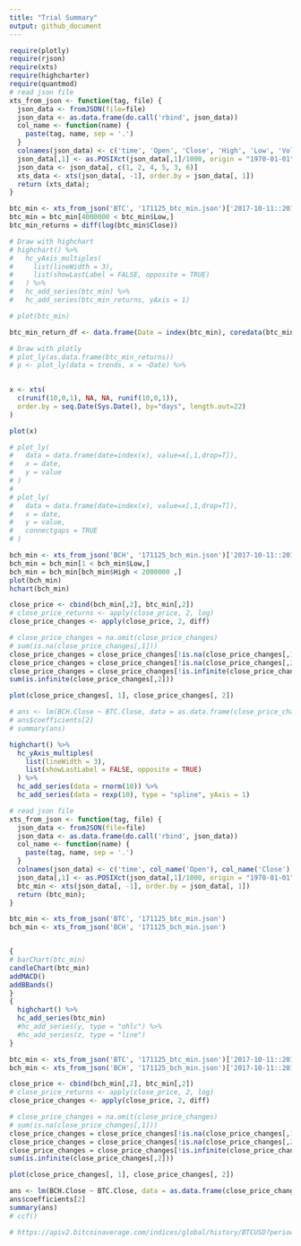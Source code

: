 ```yaml
---
title: "Trial Summary"
output: github_document
---
```


```r
require(plotly)
require(rjson)
require(xts)
require(highcharter)
require(quantmod)
# read json file
xts_from_json <- function(tag, file) {
  json_data <- fromJSON(file=file)
  json_data <- as.data.frame(do.call('rbind', json_data))
  col_name <- function(name) {
    paste(tag, name, sep = '.')
  }
  colnames(json_data) <- c('time', 'Open', 'Close', 'High', 'Low', 'Volume')
  json_data[,1] <- as.POSIXct(json_data[,1]/1000, origin = "1970-01-01")
  json_data <- json_data[, c(1, 2, 4, 5, 3, 6)]
  xts_data <- xts(json_data[, -1], order.by = json_data[, 1])
  return (xts_data);
}

btc_min <- xts_from_json('BTC', '171125_btc_min.json')['2017-10-11::2017-11-23']
btc_min = btc_min[4000000 < btc_min$Low,]
btc_min_returns = diff(log(btc_min$Close))

# Draw with highchart
# highchart() %>%
#   hc_yAxis_multiples(
#     list(lineWidth = 3),
#     list(showLastLabel = FALSE, opposite = TRUE)
#   ) %>%
#   hc_add_series(btc_min) %>%
#   hc_add_series(btc_min_returns, yAxis = 1)

# plot(btc_min)

btc_min_return_df <- data.frame(Date = index(btc_min), coredata(btc_min))

# Draw with plotly
# plot_ly(as.data.frame(btc_min_returns))
# p <- plot_ly(data = trends, x = ~Date) %>%
  
```


```r
x <- xts(
  c(runif(10,0,1), NA, NA, runif(10,0,1)),
  order.by = seq.Date(Sys.Date(), by="days", length.out=22)
)

plot(x)

# plot_ly(
#   data = data.frame(date=index(x), value=x[,1,drop=T]),
#   x = date,
#   y = value
# )
# 
# plot_ly(
#   data = data.frame(date=index(x), value=x[,1,drop=T]),
#   x = date,
#   y = value,
#   connectgaps = TRUE
# )
```



```r

bch_min <- xts_from_json('BCH', '171125_bch_min.json')['2017-10-11::2017-11-23']
bch_min = bch_min[1 < bch_min$Low,]
bch_min = bch_min[bch_min$High < 2000000 ,]
plot(bch_min)
hchart(bch_min)

close_price <- cbind(bch_min[,2], btc_min[,2])
# close_price_returns <- apply(close_price, 2, log)
close_price_changes <- apply(close_price, 2, diff)

# close_price_changes = na.omit(close_price_changes)
# sum(is.na(close_price_changes[,1]))
close_price_changes = close_price_changes[!is.na(close_price_changes[,1]),]
close_price_changes = close_price_changes[!is.na(close_price_changes[,2]),]
close_price_changes = close_price_changes[!is.infinite(close_price_changes[,2]),]
sum(is.infinite(close_price_changes[,2]))

plot(close_price_changes[, 1], close_price_changes[, 2])

# ans <- lm(BCH.Close ~ BTC.Close, data = as.data.frame(close_price_changes))
# ans$coefficients[2]
# summary(ans)
```

```r
highchart() %>% 
  hc_yAxis_multiples(
    list(lineWidth = 3),
    list(showLastLabel = FALSE, opposite = TRUE)
  ) %>% 
  hc_add_series(data = rnorm(10)) %>%
  hc_add_series(data = rexp(10), type = "spline", yAxis = 1)

```


```r
# read json file
xts_from_json <- function(tag, file) {
  json_data <- fromJSON(file=file)
  json_data <- as.data.frame(do.call('rbind', json_data))
  col_name <- function(name) {
    paste(tag, name, sep = '.')
  }
  colnames(json_data) <- c('time', col_name('Open'), col_name('Close'), 'High', 'Low', 'Volume')
  json_data[,1] <- as.POSIXct(json_data[,1]/1000, origin = "1970-01-01")
  btc_min <- xts(json_data[, -1], order.by = json_data[, 1])
  return (btc_min);
}

btc_min <- xts_from_json('BTC', '171125_btc_min.json')
bch_min <- xts_from_json('BCH', '171125_bch_min.json')


{
# barChart(btc_min)
candleChart(btc_min)
addMACD()
addBBands()
}
{
  highchart() %>% 
  hc_add_series(btc_min)
  #hc_add_series(y, type = "ohlc") %>% 
  #hc_add_series(z, type = "line")
}
```


```r
btc_min <- xts_from_json('BTC', '171125_btc_min.json')['2017-10-11::2017-11-23']
bch_min <- xts_from_json('BCH', '171125_bch_min.json')['2017-10-11::2017-11-23']

close_price <- cbind(bch_min[,2], btc_min[,2])
# close_price_returns <- apply(close_price, 2, log)
close_price_changes <- apply(close_price, 2, diff)

# close_price_changes = na.omit(close_price_changes)
# sum(is.na(close_price_changes[,1]))
close_price_changes = close_price_changes[!is.na(close_price_changes[,1]),]
close_price_changes = close_price_changes[!is.na(close_price_changes[,2]),]
close_price_changes = close_price_changes[!is.infinite(close_price_changes[,2]),]
sum(is.infinite(close_price_changes[,2]))

plot(close_price_changes[, 1], close_price_changes[, 2])

ans <- lm(BCH.Close ~ BTC.Close, data = as.data.frame(close_price_changes))
ans$coefficients[2]
summary(ans)
# ccf()
```


```r
# https://apiv2.bitcoinaverage.com/indices/global/history/BTCUSD?period=monthly&?format=csv
```

